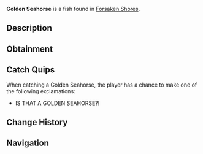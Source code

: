 {{FishInfobox
|image          = Golden Seahorse.png
|rarity         = Mythical
|sea            = First Sea
|location       = [[Forsaken Shores]]
|sublocation    = 
|sources        = Fishing Rod
|radar_location = 
|xp             = 2800
|weather        = 
|time           = Day
|season         = Summer
|bait           = Weird Algae
|base_weight    = 0.8
|base_value     = 2900
|weight_range   = 0.5
|base_chance    = 0.001
|base_resil     = 10
}}
'''Golden Seahorse''' is a {{Rarity|Mythical}} fish found in [[Forsaken Shores]].

== Description ==
{{Description|Golden Sea Horses are small but enchanting, drifting near seaweed & algae. Gentle and rare, they’re a delight to find.|Bestiary Entry}}

== Obtainment ==
{{Description|Drifting near seaweed & algae in the Oceanside.|Bestiary Hint}}
{{Fish Availability|
Forsaken Shores/Surrounding Ocean
|top_rods      = 
Leviathan's Fang Rod\89693.43\440041.47;
Free Spirit Rod\76444.94\379346.83;
Trident Rod\74761.97\370995.31;
No-Life Rod\61495.22\301250.09;
Ethereal Prism Rod\60257.84\252905.81;
Flimsy Rod\55016.18\176024.53;
Training Rod\55970.06\250393.18;
Destiny Rod\47414.42\219087.33;
Seraphic Rod\58871.27\252360.71;
Rod Of The Forgotten Fang\54941.68\245972.55;
Challenger's Rod\53821.86\252043.72;
Rod Of The Depths\49289.08\222289.6;
Zeus Rod\48925.08\225125.4;
Verdant Shear Rod\48181.29\217994.51;
Rod Of The Exalted One\48112.4\210194.15;
Blazebringer Rod\46526.74\215005.96;
Depthseeker Rod\44691.13\203475.44;
Avalanche Rod\40120.16\183129.64;
Volcanic Rod\38115.53\177730.58;
Steady Rod\13473.66\73409.16
|recommended   = Trident Rod
}}

== Catch Quips ==
When catching a Golden Seahorse, the player has a chance to make one of the following exclamations:
* IS THAT A GOLDEN SEAHORSE?!

== Change History ==
{{Change History|{{subst:Current Version}}}}

== Navigation ==
{{Fish Navbox|Forsaken Shores}}